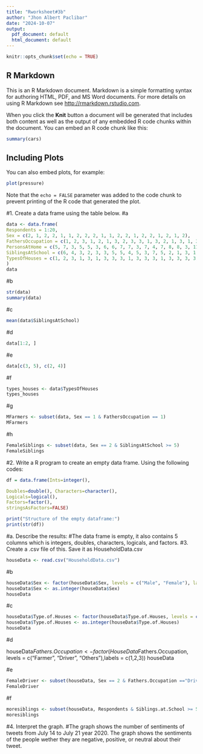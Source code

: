 ```yaml
---
title: "Rworksheet#3b"
author: "Jhon Albert Paclibar"
date: "2024-10-07"
output:
  pdf_document: default
  html_document: default
---
```


```r
knitr::opts_chunk$set(echo = TRUE)
```

## R Markdown

This is an R Markdown document. Markdown is a simple formatting syntax for authoring HTML, PDF, and MS Word documents. For more details on using R Markdown see <http://rmarkdown.rstudio.com>.

When you click the **Knit** button a document will be generated that includes both content as well as the output of any embedded R code chunks within the document. You can embed an R code chunk like this:

```r
summary(cars)
```

## Including Plots

You can also embed plots, for example:

```r
plot(pressure)
```

Note that the `echo = FALSE` parameter was added to the code chunk to prevent printing of the R code that generated the plot.

#1. Create a data frame using the table below.
#a
```r
data <- data.frame(
Respondents = 1:20,
Sex = c(2, 1, 2, 2, 1, 1, 2, 2, 2, 1, 1, 2, 2, 1, 2, 2, 1, 2, 1, 2),
FathersOccupation = c(1, 2, 3, 1, 2, 1, 3, 2, 3, 3, 1, 3, 2, 1, 3, 1, 3, 3, 1, 1),
PersonsAtHome = c(5, 7, 3, 5, 5, 3, 6, 6, 7, 7, 3, 7, 4, 7, 8, 8, 3, 11, 8, 6),
SiblingsAtSchool = c(6, 4, 3, 2, 3, 3, 5, 5, 4, 5, 3, 7, 5, 2, 1, 3, 1, 5, 3, 2),
TypesOfHouses = c(1, 2, 3, 1, 3, 1, 3, 3, 3, 1, 3, 3, 3, 1, 3, 3, 3, 3, 3, 2)
)
data
```
#b
```r
str(data)
summary(data)
```
#c
```r
mean(data$SiblingsAtSchool)
```
#d
```r
data[1:2, ]
```
#e
```r
data[c(3, 5), c(2, 4)]
```
#f
```r
types_houses <- data$TypesOfHouses
types_houses
```
#g
```r
MFarmers <- subset(data, Sex == 1 & FathersOccupation == 1)
MFarmers
```
#h
```r
FemaleSiblings <- subset(data, Sex == 2 & SiblingsAtSchool >= 5)
FemaleSiblings
```
#2. Write a R program to create an empty data frame. Using the following codes:
```r
df = data.frame(Ints=integer(),

Doubles=double(), Characters=character(),
Logicals=logical(),
Factors=factor(),
stringsAsFactors=FALSE)

print("Structure of the empty dataframe:")
print(str(df))
```
#a. Describe the results: 
#The data frame is empty, it also contains 5 columns which is integers, doubles, characters, logicals, and factors.
#3. Create a .csv file of this. Save it as HouseholdData.csv
```r
houseData <- read.csv("HouseholdData.csv")
```
#b
```r
houseData$Sex <- factor(houseData$Sex, levels = c("Male", "Female"), labels = c(1, 2))
houseData$Sex <- as.integer(houseData$Sex)
houseData
```
#c
```r
houseData$Type.of.Houses <- factor(houseData$Type.of.Houses, levels = c("Wood", "Semi-Congrete", "Congrete"),labels = c(1, 2, 3))
houseData$Type.of.Houses <- as.integer(houseData$Type.of.Houses)
houseData
```
#d


houseData$Fathers.Occupation <- factor(HouseData$Fathers.Occupation, levels = c("Farmer", "Driver", "Others"),labels = c(1,2,3))
houseData


#e
```r
FemaleDriver <- subset(houseData, Sex == 2 & Fathers.Occupation =="Driver")
FemaleDriver
```
#f
```r
moresiblings <- subset(houseData, Respondents & Siblings.at.School >= 5)
moresiblings
```
#4. Interpret the graph.
#The graph shows the number of sentiments of tweets from July 14 to July 21 year 2020. The graph shows the sentiments of the people wether they are negative, positive, or neutral about their tweet. 

